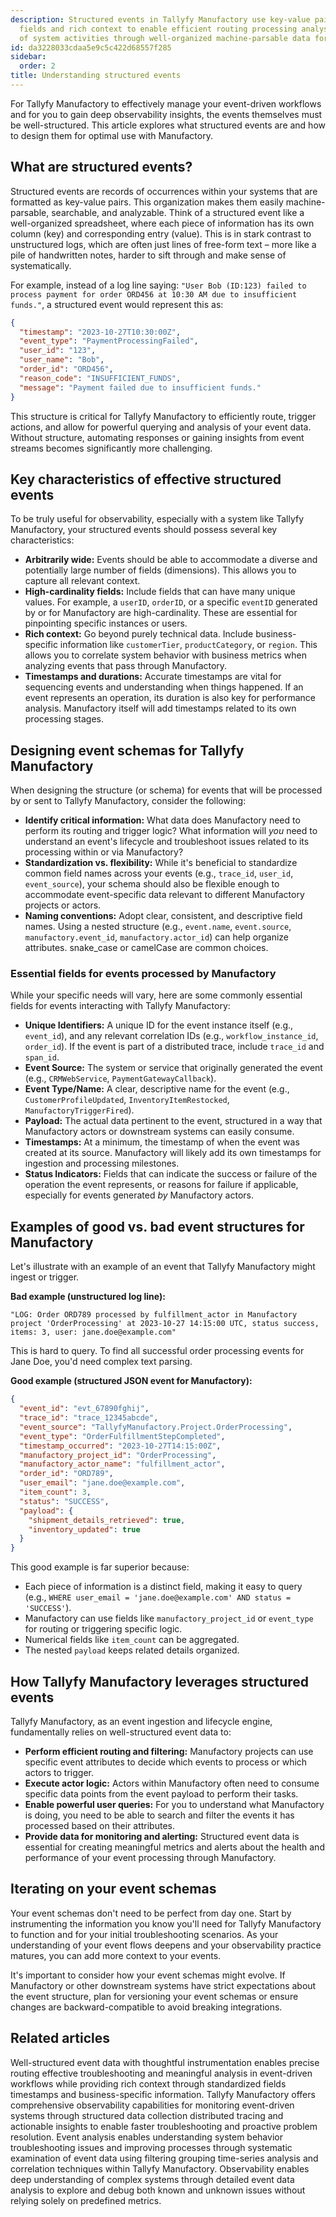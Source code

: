 ```yaml
---
description: Structured events in Tallyfy Manufactory use key-value pairs with specific
  fields and rich context to enable efficient routing processing analysis and monitoring
  of system activities through well-organized machine-parsable data formats.
id: da3228033cdaa5e9c5c422d68557f285
sidebar:
  order: 2
title: Understanding structured events
---
```


For Tallyfy Manufactory to effectively manage your event-driven workflows and for you to gain deep observability insights, the events themselves must be well-structured. This article explores what structured events are and how to design them for optimal use with Manufactory.

## What are structured events?

Structured events are records of occurrences within your systems that are formatted as key-value pairs. This organization makes them easily machine-parsable, searchable, and analyzable. Think of a structured event like a well-organized spreadsheet, where each piece of information has its own column (key) and corresponding entry (value). This is in stark contrast to unstructured logs, which are often just lines of free-form text – more like a pile of handwritten notes, harder to sift through and make sense of systematically.

For example, instead of a log line saying: `"User Bob (ID:123) failed to process payment for order ORD456 at 10:30 AM due to insufficient funds."`, a structured event would represent this as:

```json
{
  "timestamp": "2023-10-27T10:30:00Z",
  "event_type": "PaymentProcessingFailed",
  "user_id": "123",
  "user_name": "Bob",
  "order_id": "ORD456",
  "reason_code": "INSUFFICIENT_FUNDS",
  "message": "Payment failed due to insufficient funds."
}
```

This structure is critical for Tallyfy Manufactory to efficiently route, trigger actions, and allow for powerful querying and analysis of your event data. Without structure, automating responses or gaining insights from event streams becomes significantly more challenging.

## Key characteristics of effective structured events

To be truly useful for observability, especially with a system like Tallyfy Manufactory, your structured events should possess several key characteristics:

*   **Arbitrarily wide:** Events should be able to accommodate a diverse and potentially large number of fields (dimensions). This allows you to capture all relevant context.
*   **High-cardinality fields:** Include fields that can have many unique values. For example, a `userID`, `orderID`, or a specific `eventID` generated by or for Manufactory are high-cardinality. These are essential for pinpointing specific instances or users.
*   **Rich context:** Go beyond purely technical data. Include business-specific information like `customerTier`, `productCategory`, or `region`. This allows you to correlate system behavior with business metrics when analyzing events that pass through Manufactory.
*   **Timestamps and durations:** Accurate timestamps are vital for sequencing events and understanding when things happened. If an event represents an operation, its duration is also key for performance analysis. Manufactory itself will add timestamps related to its own processing stages.

## Designing event schemas for Tallyfy Manufactory

When designing the structure (or schema) for events that will be processed by or sent to Tallyfy Manufactory, consider the following:

*   **Identify critical information:** What data does Manufactory need to perform its routing and trigger logic? What information will *you* need to understand an event's lifecycle and troubleshoot issues related to its processing within or via Manufactory?
*   **Standardization vs. flexibility:** While it's beneficial to standardize common field names across your events (e.g., `trace_id`, `user_id`, `event_source`), your schema should also be flexible enough to accommodate event-specific data relevant to different Manufactory projects or actors.
*   **Naming conventions:** Adopt clear, consistent, and descriptive field names. Using a nested structure (e.g., `event.name`, `event.source`, `manufactory.event_id`, `manufactory.actor_id`) can help organize attributes. snake_case or camelCase are common choices.

### Essential fields for events processed by Manufactory

While your specific needs will vary, here are some commonly essential fields for events interacting with Tallyfy Manufactory:

*   **Unique Identifiers:** A unique ID for the event instance itself (e.g., `event_id`), and any relevant correlation IDs (e.g., `workflow_instance_id`, `order_id`). If the event is part of a distributed trace, include `trace_id` and `span_id`.
*   **Event Source:** The system or service that originally generated the event (e.g., `CRMWebService`, `PaymentGatewayCallback`).
*   **Event Type/Name:** A clear, descriptive name for the event (e.g., `CustomerProfileUpdated`, `InventoryItemRestocked`, `ManufactoryTriggerFired`).
*   **Payload:** The actual data pertinent to the event, structured in a way that Manufactory actors or downstream systems can easily consume.
*   **Timestamps:** At a minimum, the timestamp of when the event was created at its source. Manufactory will likely add its own timestamps for ingestion and processing milestones.
*   **Status Indicators:** Fields that can indicate the success or failure of the operation the event represents, or reasons for failure if applicable, especially for events generated *by* Manufactory actors.

## Examples of good vs. bad event structures for Manufactory

Let's illustrate with an example of an event that Tallyfy Manufactory might ingest or trigger.

**Bad example (unstructured log line):**

`"LOG: Order ORD789 processed by fulfillment_actor in Manufactory project 'OrderProcessing' at 2023-10-27 14:15:00 UTC, status success, items: 3, user: jane.doe@example.com"`

This is hard to query. To find all successful order processing events for Jane Doe, you'd need complex text parsing.

**Good example (structured JSON event for Manufactory):**

```json
{
  "event_id": "evt_67890fghij",
  "trace_id": "trace_12345abcde",
  "event_source": "TallyfyManufactory.Project.OrderProcessing",
  "event_type": "OrderFulfillmentStepCompleted",
  "timestamp_occurred": "2023-10-27T14:15:00Z",
  "manufactory_project_id": "OrderProcessing",
  "manufactory_actor_name": "fulfillment_actor",
  "order_id": "ORD789",
  "user_email": "jane.doe@example.com",
  "item_count": 3,
  "status": "SUCCESS",
  "payload": {
    "shipment_details_retrieved": true,
    "inventory_updated": true
  }
}
```

This good example is far superior because:

*   Each piece of information is a distinct field, making it easy to query (e.g., `WHERE user_email = 'jane.doe@example.com' AND status = 'SUCCESS'`).
*   Manufactory can use fields like `manufactory_project_id` or `event_type` for routing or triggering specific logic.
*   Numerical fields like `item_count` can be aggregated.
*   The nested `payload` keeps related details organized.

## How Tallyfy Manufactory leverages structured events

Tallyfy Manufactory, as an event ingestion and lifecycle engine, fundamentally relies on well-structured event data to:

*   **Perform efficient routing and filtering:** Manufactory projects can use specific event attributes to decide which events to process or which actors to trigger.
*   **Execute actor logic:** Actors within Manufactory often need to consume specific data points from the event payload to perform their tasks.
*   **Enable powerful user queries:** For you to understand what Manufactory is doing, you need to be able to search and filter the events it has processed based on their attributes.
*   **Provide data for monitoring and alerting:** Structured event data is essential for creating meaningful metrics and alerts about the health and performance of your event processing through Manufactory.

## Iterating on your event schemas

Your event schemas don't need to be perfect from day one. Start by instrumenting the information you know you'll need for Tallyfy Manufactory to function and for your initial troubleshooting scenarios. As your understanding of your event flows deepens and your observability practice matures, you can add more context to your events.

It's important to consider how your event schemas might evolve. If Manufactory or other downstream systems have strict expectations about the event structure, plan for versioning your event schemas or ensure changes are backward-compatible to avoid breaking integrations. 


## Related articles
<CardGrid>
<LinkTitleCard header="<b>Best Practices > Best practices for instrumenting applications</b>" href="/products/manufactory/best-practices/instrumenting-applications-for-manufactory/" > Well-structured event data with thoughtful instrumentation enables precise routing effective troubleshooting and meaningful analysis in event-driven workflows while providing rich context through standardized fields timestamps and business-specific information. </LinkTitleCard>
<LinkTitleCard header="<b>Manufactory > Introduction to observability best practices</b>" href="/products/manufactory/best-practices/" > Tallyfy Manufactory offers comprehensive observability capabilities for monitoring event-driven systems through structured data collection distributed tracing and actionable insights to enable faster troubleshooting and proactive problem resolution. </LinkTitleCard>
<LinkTitleCard header="<b>Best Practices > Analyzing events and deriving insights</b>" href="/products/manufactory/best-practices/analyzing-events-and-deriving-insights/" > Event analysis enables understanding system behavior troubleshooting issues and improving processes through systematic examination of event data using filtering grouping time-series analysis and correlation techniques within Tallyfy Manufactory. </LinkTitleCard>
<LinkTitleCard header="<b>Best Practices > What is observability?</b>" href="/products/manufactory/best-practices/what-is-observability/" > Observability enables deep understanding of complex systems through detailed event data analysis to explore and debug both known and unknown issues without relying solely on predefined metrics. </LinkTitleCard>
</CardGrid>
